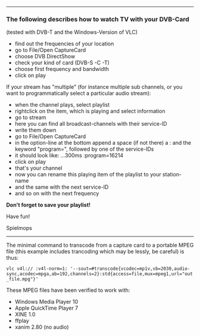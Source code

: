 {{howto|use video from a TV or Video card}}
{{stub}}

----

=== The following describes how to watch TV with your DVB-Card ===
(tested with DVB-T and the Windows-Version of VLC)

* find out the frequencies of your location
* go to File/Open CaptureCard
* choose DVB DirectShow
* check your kind of card (DVB-S -C -T)
* choose first frequency and bandwidth
* click on play

If your stream has "multiple" (for instance multiple sub channels, or you want to programmatically select a particular audio stream):

* when the channel plays, select playlist
* rightclick on the item, which is playing and select information
* go to stream
* here you can find all broadcast-channels with their service-ID
* write them down
* go to File/Open CaptureCard
* in the option-line at the bottom append a space (if not there) a : and the keyword "program=", followed by one of the service-IDs
* it should look like: ...300ms :program=16214
* click on play
* that's your channel
* now you can rename this playing item of the playlist to your station-name
* and the same with the next service-ID
* and so on with the next frequency

'''Don't forget to save your playlist!'''

Have fun!

Spielmops

----


The minimal command to transcode from a capture card to 
a portable MPEG file (this example includes trancoding which may be lessly, be careful) is thus:
 vlc v4l:// :v4l-norm=1: '--sout=#transcode{vcodec=mp1v,vb=2030,audio-sync,acodec=mpga,ab=192,channels=2}:std{access=file,mux=mpeg1,url="out_file.mpg"}'

These MPEG files have been verified to work with:

* Windows Media Player 10
* Apple QuickTime Player 7
* XINE 1.0
* ffplay
* xanim 2.80 (no audio)